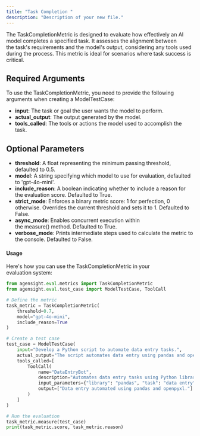 ```yaml
---
title: "Task Completion "
description: "Description of your new file."
---
```



The TaskCompletionMetric is designed to evaluate how effectively an AI model completes a specified task. It assesses the alignment between the task's requirements and the model's output, considering any tools used during the process. This metric is ideal for scenarios where task success is critical.

#### 

## Required Arguments

To use the TaskCompletionMetric, you need to provide the following arguments when creating a ModelTestCase:

- **input**: The task or goal the user wants the model to perform.
- **actual_output**: The output generated by the model.
- **tools_called**: The tools or actions the model used to accomplish the task.

## Optional Parameters

- **threshold**: A float representing the minimum passing threshold, defaulted to 0.5.
- **model**: A string specifying which model to use for evaluation, defaulted to 'gpt-4o-mini'.
- **include_reason**: A boolean indicating whether to include a reason for the evaluation score. Defaulted to True.
- **strict_mode**: Enforces a binary metric score: 1 for perfection, 0 otherwise. Overrides the current threshold and sets it to 1. Defaulted to False.
- **async_mode**: Enables concurrent execution within the measure() method. Defaulted to True.
- **verbose_mode**: Prints intermediate steps used to calculate the metric to the console. Defaulted to False.

#### Usage

Here's how you can use the TaskCompletionMetric in your evaluation system:

```python
from agensight.eval.metrics import TaskCompletionMetric
from agensight.eval.test_case import ModelTestCase, ToolCall

# Define the metric
task_metric = TaskCompletionMetric(
    threshold=0.7,
    model="gpt-4o-mini",
    include_reason=True
)

# Create a test case
test_case = ModelTestCase(
    input="Develop a Python script to automate data entry tasks.",
    actual_output="The script automates data entry using pandas and openpyxl.",
    tools_called=[
        ToolCall(
            name="DataEntryBot",
            description="Automates data entry tasks using Python libraries.",
            input_parameters={"library": "pandas", "task": "data entry"},
            output=["Data entry automated using pandas and openpyxl."]
        )
    ]
)

# Run the evaluation
task_metric.measure(test_case)
print(task_metric.score, task_metric.reason)
```

#### 